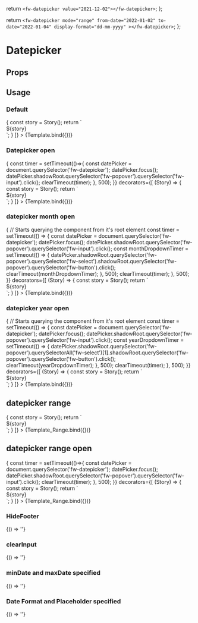 
  return `<fw-datepicker value="2021-12-02"></fw-datepicker>`;
};

  return `<fw-datepicker
            mode="range"
            from-date="2022-01-02"
            to-date="2022-01-04"
            display-format="dd-mm-yyyy"
          ></fw-datepicker>`;
};


# Datepicker

<Meta
  title='Datepicker'
  component='fw-datepicker'
/>

## Props

<Props of="fw-datepicker"/>

## Usage

### Default
<Preview>
  <Story 
    name='Default'
    decorators={[
      (Story) => {
        const story = Story();
        return `<div>${story}</div>`;
      }
    ]}
  >
    {Template.bind({})}
  </Story>
</Preview>

### Datepicker open
<Preview>
  <Story 
    name='Datepicker open'
    play={({ canvasElement }) => {
      const timer = setTimeout(()=>{
        const datePicker = document.querySelector('fw-datepicker');
        datePicker.focus();
        datePicker.shadowRoot.querySelector('fw-popover').querySelector('fw-input').click();
        clearTimeout(timer);
      }, 500);
    }}
    decorators={[
      (Story) => {
        const story = Story();
        return `<div>${story}</div>`;
      }
    ]}
  >
    {Template.bind({})}
  </Story>
</Preview>

### datepicker month open
<Preview>
  <Story 
    name='Datepicker Month Open'
    play={({ canvasElement }) => {
      // Starts querying the component from it's root element
      const timer = setTimeout(() => {
        const datePicker = document.querySelector('fw-datepicker');
        datePicker.focus();
        datePicker.shadowRoot.querySelector('fw-popover').querySelector('fw-input').click();
        const monthDropdownTimer = setTimeout(() => {
          datePicker.shadowRoot.querySelector('fw-popover').querySelector('fw-select').shadowRoot.querySelector('fw-popover').querySelector('fw-button').click();
          clearTimeout(monthDropdownTimer);
        }, 500);
        clearTimeout(timer);
      }, 500);
    }}
    decorators={[
      (Story) => {
        const story = Story();
        return `<div>${story}</div>`;
      }
    ]}
  >
    {Template.bind({})}
  </Story>
</Preview>

### datepicker year open
<Preview>
  <Story 
    name='Datepicker Year Open'
    play={({ canvasElement }) => {
      // Starts querying the component from it's root element
      const timer = setTimeout(() => {
        const datePicker = document.querySelector('fw-datepicker');
        datePicker.focus();
        datePicker.shadowRoot.querySelector('fw-popover').querySelector('fw-input').click();
        const yearDropdownTimer = setTimeout(() => {
          datePicker.shadowRoot.querySelector('fw-popover').querySelectorAll('fw-select')[1].shadowRoot.querySelector('fw-popover').querySelector('fw-button').click();
          clearTimeout(yearDropdownTimer);
        }, 500);
        clearTimeout(timer);
      }, 500);
    }}
    decorators={[
      (Story) => {
        const story = Story();
        return `<div>${story}</div>`;
      }
    ]}
  >
    {Template.bind({})}
  </Story>
</Preview>

## datepicker range
<Preview>
  <Story 
    name='DatePicker Range'
    decorators={[
      (Story) => {
        const story = Story();
        return `<div>${story}</div>`;
      }
    ]}
  >
    {Template_Range.bind({})}
  </Story>
</Preview>

## datepicker range open
<Preview>
  <Story 
    name='DatePicker Range Open'
    play={({ canvasElement }) => {
      const timer = setTimeout(()=>{
        const datePicker = document.querySelector('fw-datepicker');
        datePicker.focus();
        datePicker.shadowRoot.querySelector('fw-popover').querySelector('fw-input').click();
        clearTimeout(timer);
      }, 500);
    }}
    decorators={[
      (Story) => {
        const story = Story();
        return `<div>${story}</div>`;
      }
    ]}
  >
    {Template_Range.bind({})}
  </Story>
</Preview>

### HideFooter
<Preview>
<Story name='hideFooter'>{() => '<fw-datepicker show-footer="false"></fw-datepicker>'}</Story>
</Preview>

### clearInput
<Preview>
<Story name='clearInput'>{() => '<fw-datepicker clear-input></fw-datepicker>'}</Story>
</Preview>

### minDate and maxDate specified
<Preview>
<Story name='minDate and maxDate specified'>{() => '<fw-datepicker min-date="2020-04-10" max-date="2020-09-29"></fw-datepicker>'}</Story>
</Preview>

### Date Format and Placeholder specified
<Preview>
<Story name='Date Format and Placeholder specified'>{() => '<fw-datepicker display-format="dd-MMMM-yyyy" placeholder="Pick a Date"></fw-datepicker>'}</Story>
</Preview>
